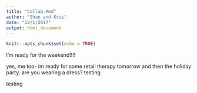 ```yaml
---
title: "Collab.Rmd"
author: "Shan and Kris"
date: "12/1/2017"
output: html_document
---
```


```r
knitr::opts_chunk$set(echo = TRUE)
```

I'm ready for the weekend!!!!

yes, me too- im ready for some retail therapy tomorrow and then the holiday party. are you wearing a dress?
testing



testing